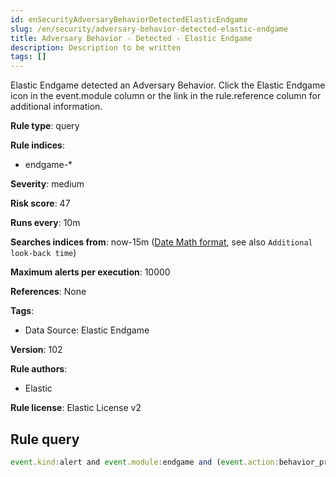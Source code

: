 ```yaml
---
id: enSecurityAdversaryBehaviorDetectedElasticEndgame
slug: /en/security/adversary-behavior-detected-elastic-endgame
title: Adversary Behavior - Detected - Elastic Endgame
description: Description to be written
tags: []
---
```


<div id="adversary-behavior-detected-elastic-endgame"></div>

Elastic Endgame detected an Adversary Behavior. Click the Elastic Endgame icon in the event.module column or the link in the rule.reference column for additional information.

**Rule type**: query

**Rule indices**: 

* endgame-*

**Severity**: medium

**Risk score**: 47

**Runs every**: 10m

**Searches indices from**: now-15m ([Date Math format](((ref))/common-options.html#date-math), see also <DocLink id="enSecurityRulesUiCreate" section="set-the-rules-schedule">`Additional look-back time`</DocLink>)

**Maximum alerts per execution**: 10000

**References**: None

**Tags**: 

* Data Source: Elastic Endgame

**Version**: 102

**Rule authors**: 

* Elastic

**Rule license**: Elastic License v2

## Rule query

```js
event.kind:alert and event.module:endgame and (event.action:behavior_protection_event or endgame.event_subtype_full:behavior_protection_event)

```

